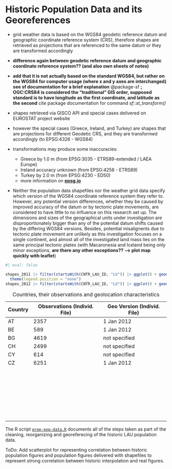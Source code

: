 # Historic Population Data and its Georeferences {#sec-AppxPopData}

-   grid weather data is based on the WGS84 geodetic reference datum and geographic coordinate reference system (CRS), therefore shapes are retrieved as projections that are referenced to the same datum or they are transformed accordingly

-   **difference again between geodetic reference datum and geographic coordinate reference system?? (and also own sheets of notes)**

-   **add that it is not actually based on the standard WGS84, but rather on the WGS84 for computer usage (where x and y axes are interchanged) see sf documentation for a brief explanation** @package-sf **; OGC:CRS84 is considered the "traditional" GIS order, supposed standard is to have longitude as the first coordinate, and latitude as the second** cite package documentation for command *sf::st_transform()*

-   shapes retrieved via GISCO API and special cases delivered on EUROSTAT project website

-   however the special cases (Greece, Ireland, and Turkey) are shapes that are projections for different Geodetic CRS, and they are transformed accordingly (to EPSG:4326 - WGS84)

-   transformations may produce some inaccuracies:

    -   Greece by 1.0 m (from EPSG:3035 - ETRS89-extended / LAEA Europe)
    -   Ireland accuracy unknown (from EPSG:4258 - ETRS89)
    -   Turkey by 2.0 m (from EPSG:4230 - ED50)
    -   more information on [**epsg.io**](epsg.io)

-   Neither the population data shapefiles nor the weather grid data specify which version of the WGS84 coordinate reference system they refer to.
    However, any potential version differences, whether they be caused by improved accuracy of the datum or by tectonic plate movements, are considered to have little to no influence on this research set up.
    The dimensions and sizes of the geographical units under investigation are disproportionately bigger than any of the potential datum shifts caused by the differing WGS84 versions.
    Besides, potential misalignents due to tectonic plate movement are unlikely as this investigation focuses on a single continent, and almost all of the investigated land mass lies on the same principal tectonic plates (with Macaronesia and Iceland being only minor exceptions, **are there any other exceptions?? --\> plot map quickly with leaflet**)

```r
#| eval: false

shapes_2011 |> filter(startsWith(CNTR_LAU_ID, "LU")) |> ggplot() + geom_sf(aes(fill = ifelse(LAU_NAME == "Eschweiler" | LAU_NAME == "Wiltz", "Highlight", "Default"))) + scale_fill_manual(values = c("Highlight" = "red", "Default" = "grey")) +
  theme(legend.position = "none")
shapes_2012 |> filter(startsWith(CNTR_LAU_ID, "LU")) |> ggplot() + geom_sf()

```

| Country | Observations (Individ. File) | Geo Version (Individ. File) |
|---------|------------------------------|-----------------------------|
| AT      | 2357                         | 1 Jan 2012                  |
| BE      | 589                          | 1 Jan 2012                  |
| BG      | 4619                         | not specified               |
| CH      | 2499                         | not specified               |
| CY      | 614                          | not specified               |
| CZ      | 6251                         | 1 Jan 2012                  |
|         |                              |                             |
|         |                              |                             |
|         |                              |                             |
|         |                              |                             |
|         |                              |                             |
|         |                              |                             |
|         |                              |                             |
|         |                              |                             |
|         |                              |                             |
|         |                              |                             |
|         |                              |                             |
|         |                              |                             |
|         |                              |                             |
|         |                              |                             |
|         |                              |                             |
|         |                              |                             |
|         |                              |                             |
|         |                              |                             |
|         |                              |                             |
|         |                              |                             |
|         |                              |                             |
|         |                              |                             |
|         |                              |                             |
|         |                              |                             |
|         |                              |                             |
|         |                              |                             |
|         |                              |                             |
|         |                              |                             |

: Countries, their observations and geolocation characteristics

The R script [`prep-pop-data.R`](./prep-pop-data.R) documents all of the steps taken as part of the cleaning, reorganizing and georeferecing of the historic LAU population data.

ToDo: Add scatterplot for representing correlation between historic population figures and population figures delivered with shapefiles to represent strong correlation between historic interpolation and real figures.

